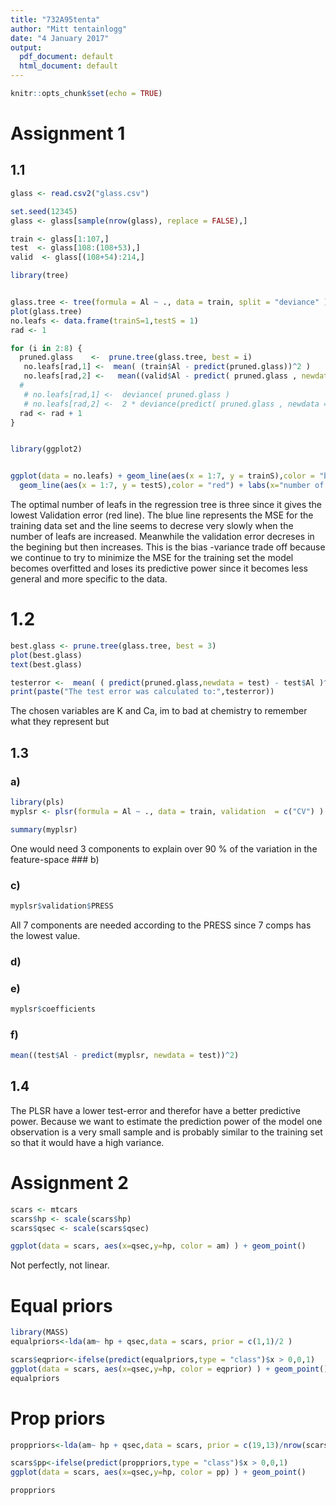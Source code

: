 ```yaml
---
title: "732A95tenta"
author: "Mitt tentainlogg"
date: "4 January 2017"
output:
  pdf_document: default
  html_document: default
---
```


```r
knitr::opts_chunk$set(echo = TRUE)
```


# Assignment 1 

## 1.1 

```r
glass <- read.csv2("glass.csv")

set.seed(12345)
glass <- glass[sample(nrow(glass), replace = FALSE),] 

train <- glass[1:107,]
test  <- glass[108:(108+53),]
valid  <- glass[(108+54):214,]

library(tree)


glass.tree <- tree(formula = Al ~ ., data = train, split = "deviance" )  
plot(glass.tree)
no.leafs <- data.frame(trainS=1,testS = 1)
rad <- 1 

for (i in 2:8) {  
  pruned.glass    <-  prune.tree(glass.tree, best = i)
   no.leafs[rad,1] <-  mean( (train$Al - predict(pruned.glass))^2 )
   no.leafs[rad,2] <-   mean((valid$Al - predict( pruned.glass , newdata = valid, type = "vector"))^2)
  #  
   # no.leafs[rad,1] <-  deviance( pruned.glass )
   # no.leafs[rad,2] <-  2 * deviance(predict( pruned.glass , newdata = valid, type = "tree"))
  rad <- rad + 1 
}


library(ggplot2)


ggplot(data = no.leafs) + geom_line(aes(x = 1:7, y = trainS),color = "blue") +
  geom_line(aes(x = 1:7, y = testS),color = "red") + labs(x="number of leafs" ,y = "MSE")

```

The optimal number of leafs in the regression tree is three since it gives the lowest Validation error (red line). The blue line represents the MSE for the training data set and the line seems to decrese very slowly when the number of leafs are increased. Meanwhile the  validation error decreses in the begining but then increases. This is the bias -variance trade off because we continue to try to minimize the MSE for the training set the model becomes overfitted and loses its predictive power since it becomes less general and more specific to the data.

# 1.2 


```r

best.glass <- prune.tree(glass.tree, best = 3)
plot(best.glass)
text(best.glass)

testerror <-  mean( ( predict(pruned.glass,newdata = test) - test$Al )^2 )
print(paste("The test error was calculated to:",testerror))
```

The chosen variables are K and Ca, im to bad at chemistry to remember what they represent but 

## 1.3 


### a)
```r
library(pls)
myplsr <- plsr(formula = Al ~ ., data = train, validation  = c("CV") )

summary(myplsr)
```

One would need 3 components to explain over 90 % of the variation in the feature-space
### b)

### c) 

```r
myplsr$validation$PRESS
```

All 7 components are needed according to the PRESS since 7 comps has the lowest value.

### d) 

### e)
```r
myplsr$coefficients
```

### f)
```r
mean((test$Al - predict(myplsr, newdata = test))^2)
```


## 1.4

The PLSR have a lower test-error and therefor have a better predictive power. Because we want to estimate the prediction power of the model one observation is a very small sample and is probably similar to the training set so that it would have a high variance. 


# Assignment 2 


```r
scars <- mtcars
scars$hp <- scale(scars$hp)
scars$qsec <- scale(scars$qsec)

ggplot(data = scars, aes(x=qsec,y=hp, color = am) ) + geom_point()

```

Not perfectly, not linear.


# Equal priors 

```r
library(MASS)
equalpriors<-lda(am~ hp + qsec,data = scars, prior = c(1,1)/2 )

scars$eqprior<-ifelse(predict(equalpriors,type = "class")$x > 0,0,1)
ggplot(data = scars, aes(x=qsec,y=hp, color = eqprior) ) + geom_point()
equalpriors
```

# Prop priors




```r


proppriors<-lda(am~ hp + qsec,data = scars, prior = c(19,13)/nrow(scars) )

scars$pp<-ifelse(predict(proppriors,type = "class")$x > 0,0,1)
ggplot(data = scars, aes(x=qsec,y=hp, color = pp) ) + geom_point()

proppriors

```


